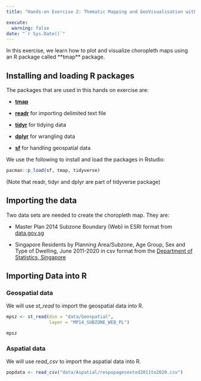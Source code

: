 ```yaml
---
title: "Hands-on Exercise 2: Thematic Mapping and GeoVisualisation with R"

execute:
  warning: false
date: "`r Sys.Date()`"
---
```


In this exercise, we learn how to plot and visualize choropleth maps using an R package called \*\*tmap\*\* package.

## Installing and loading R packages

The packages that are used in this hands on exercise are:

-   [**tmap**](https://cran.r-project.org/web/packages/tmap/)

-   [**readr**](https://readr.tidyverse.org/) for importing delimited text file

-   [**tidyr**](https://tidyr.tidyverse.org/) for tidying data

-   [**dplyr**](https://dplyr.tidyverse.org/) for wrangling data

-   [**sf**](https://cran.r-project.org/web/packages/sf/) for handling geospatial data

We use the following to install and load the packages in Rstudio:

```r
pacman::p_load(sf, tmap, tidyverse)
```

(Note that readr, tidyr and dplyr are part of tidyverse package)

## Importing the data

Two data sets are needed to create the choropleth map. They are:

-   Master Plan 2014 Subzone Boundary (Web) in ESRI format from [data.gov.sg](https://beta.data.gov.sg/)

-   Singapore Residents by Planning Area/Subzone, Age Group, Sex and Type of Dwelling, June 2011-2020 in csv format from the [Department of Statistics, Singapore](https://www.singstat.gov.sg/)

## Importing Data into R
### Geospatial data
We will use *st_read* to import the geospatial data into R.
```r
mpsz <- st_read(dsn = "data/Geospatial", 
                layer = "MP14_SUBZONE_WEB_PL")

mpsz
```


### Aspatial data
We will use *read_csv* to import the aspatial data into R.
```r
popdata <- read_csv("data/Aspatial/respopagesextod2011to2020.csv")
```

